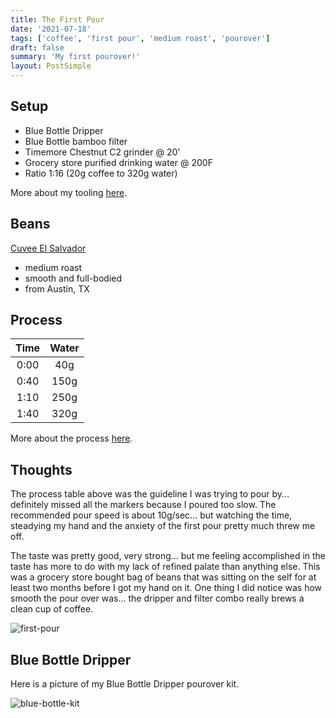 ```yaml
---
title: The First Pour
date: '2021-07-18'
tags: ['coffee', 'first pour', 'medium roast', 'pourover']
draft: false
summary: 'My first pourover!'
layout: PostSimple
---
```


## Setup

- Blue Bottle Dripper
- Blue Bottle bamboo filter
- Timemore Chestnut C2 grinder @ 20'
- Grocery store purified drinking water @ 200F
- Ratio 1:16 (20g coffee to 320g water)

More about my tooling [here](/blog/coffee-tools/beginning-set).

## Beans

[Cuvee El Salvador](https://cuveecoffee.com/)

- medium roast
- smooth and full-bodied
- from Austin, TX

## Process

| Time | Water |
| :--: | :---: |
| 0:00 |  40g  |
| 0:40 | 150g  |
| 1:10 | 250g  |
| 1:40 | 320g  |

More about the process [here](/blog/coffee-guide/process).

## Thoughts

The process table above was the guideline I was trying to pour by... definitely missed all the markers because I poured too slow. The recommended pour speed is about 10g/sec... but watching the time, steadying my hand and the anxiety of the first pour pretty much threw me off.

The taste was pretty good, very strong... but me feeling accomplished in the taste has more to do with my lack of refined palate than anything else. This was a grocery store bought bag of beans that was sitting on the self for at least two months before I got my hand on it. One thing I did notice was how smooth the pour over was... the dripper and filter combo really brews a clean cup of coffee.

![first-pour](/static/images/20210718-1.png)

## Blue Bottle Dripper

Here is a picture of my Blue Bottle Dripper pourover kit.

![blue-bottle-kit](/static/images/20210718-2.png)
